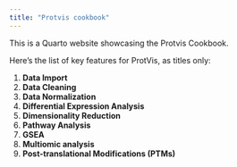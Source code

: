 ```yaml
---
title: "Protvis cookbook"
---
```


This is a Quarto website showcasing the Protvis Cookbook.

Here's the list of key features for ProtVis, as titles only:

1.  **Data Import**
2.  **Data Cleaning**
4.  **Data Normalization**
3.  **Differential Expression Analysis**
5.  **Dimensionality Reduction**
4.  **Pathway Analysis**
4.  **GSEA**
4.  **Multiomic analysis**
5.  **Post-translational Modifications (PTMs)**
